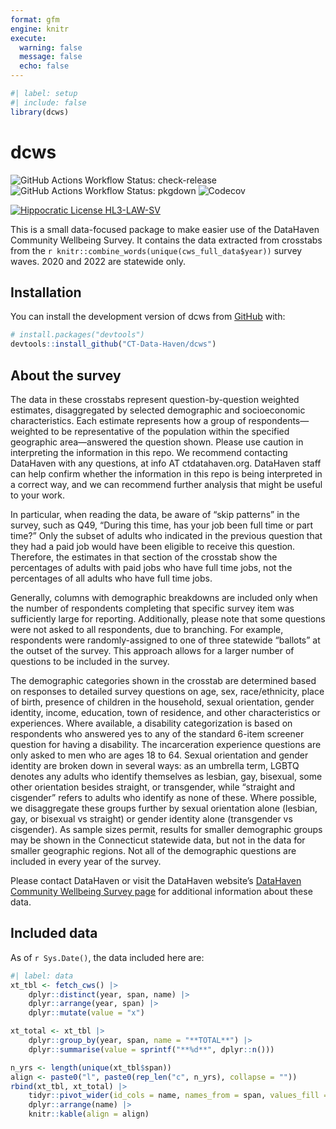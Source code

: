 ```yaml
---
format: gfm
engine: knitr
execute: 
  warning: false
  message: false
  echo: false
---
```


<!-- README.md is generated from README.qmd. Please edit that file -->

```r
#| label: setup
#| include: false
library(dcws)
```

# dcws

<!-- badges: start -->
![GitHub Actions Workflow Status: check-release](https://img.shields.io/github/actions/workflow/status/CT-Data-Haven/dcws/check-release.yaml?style=flat-square&label=check-release)
![GitHub Actions Workflow Status: pkgdown](https://img.shields.io/github/actions/workflow/status/CT-Data-Haven/dcws/pkgdown.yaml?style=flat-square&label=pkgdown)
![Codecov](https://img.shields.io/codecov/c/github/CT-Data-Haven/dcws?style=flat-square)

[![Hippocratic License HL3-LAW-SV](https://img.shields.io/static/v1?label=Hippocratic%20License&message=HL3-LAW-SV&labelColor=5e2751&color=bc8c3d)](https://firstdonoharm.dev/version/3/0/law-sv.html)
<!-- badges: end -->

This is a small data-focused package to make easier use of the DataHaven Community Wellbeing Survey. It contains the data extracted from crosstabs from the `r knitr::combine_words(unique(cws_full_data$year))` survey waves. 2020 and 2022 are statewide only.

## Installation

You can install the development version of dcws from [GitHub](https://github.com/CT-Data-Haven/dcws) with:

``` r
# install.packages("devtools")
devtools::install_github("CT-Data-Haven/dcws")
```

## About the survey

The data in these crosstabs represent question-by-question weighted estimates, disaggregated by selected demographic and socioeconomic characteristics. Each estimate represents how a group of respondents---weighted to be representative of the population within the specified geographic area---answered the question shown. Please use caution in interpreting the information in this repo. We recommend contacting DataHaven with any questions, at info AT ctdatahaven.org. DataHaven staff can help confirm whether the information in this repo is being interpreted in a correct way, and we can recommend further analysis that might be useful to your work.

In particular, when reading the data, be aware of "skip patterns" in the survey, such as Q49, "During this time, has your job been full time or part time?" Only the subset of adults who indicated in the previous question that they had a paid job would have been eligible to receive this question. Therefore, the estimates in that section of the crosstab show the percentages of adults with paid jobs who have full time jobs, not the percentages of all adults who have full time jobs.

Generally, columns with demographic breakdowns are included only when the number of respondents completing that specific survey item was sufficiently large for reporting. Additionally, please note that some questions were not asked to all respondents, due to branching. For example, respondents were randomly-assigned to one of three statewide "ballots" at the outset of the survey. This approach allows for a larger number of questions to be included in the survey.

The demographic categories shown in the crosstab are determined based on responses to detailed survey questions on age, sex, race/ethnicity, place of birth, presence of children in the household, sexual orientation, gender identity, income, education, town of residence, and other characteristics or experiences. Where available, a disability categorization is based on respondents who answered yes to any of the standard 6-item screener question for having a disability. The incarceration experience questions are only asked to men who are ages 18 to 64. Sexual orientation and gender identity are broken down in several ways: as an umbrella term, LGBTQ denotes any adults who identify themselves as lesbian, gay, bisexual, some other orientation besides straight, or transgender, while "straight and cisgender" refers to adults who identify as none of these. Where possible, we disaggregate these groups further by sexual orientation alone (lesbian, gay, or bisexual vs straight) or gender identity alone (transgender vs cisgender). As sample sizes permit, results for smaller demographic groups may be shown in the Connecticut statewide data, but not in the data for smaller geographic regions. Not all of the demographic questions are included in every year of the survey.

Please contact DataHaven or visit the DataHaven website's [DataHaven Community Wellbeing Survey page](https://ctdatahaven.org/reports/datahaven-community-wellbeing-survey) for additional information about these data. 

## Included data

As of `r Sys.Date()`, the data included here are:

```r
#| label: data
xt_tbl <- fetch_cws() |>
    dplyr::distinct(year, span, name) |>
    dplyr::arrange(year, span) |>
    dplyr::mutate(value = "x")

xt_total <- xt_tbl |>
    dplyr::group_by(year, span, name = "**TOTAL**") |>
    dplyr::summarise(value = sprintf("**%d**", dplyr::n()))

n_yrs <- length(unique(xt_tbl$span))
align <- paste0("l", paste0(rep_len("c", n_yrs), collapse = ""))
rbind(xt_tbl, xt_total) |>
    tidyr::pivot_wider(id_cols = name, names_from = span, values_fill = list(value = "")) |>
    dplyr::arrange(name) |>
    knitr::kable(align = align)
```

